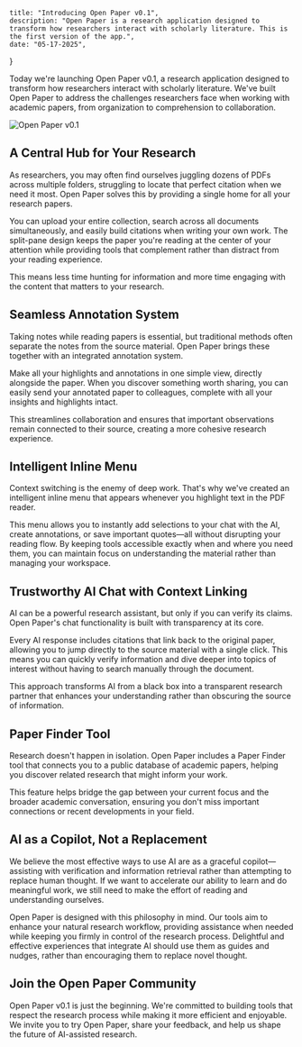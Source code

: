     title: "Introducing Open Paper v0.1",
    description: "Open Paper is a research application designed to transform how researchers interact with scholarly literature. This is the first version of the app.",
    date: "05-17-2025",
}

Today we're launching Open Paper v0.1, a research application designed to transform how researchers interact with scholarly literature. We've built Open Paper to address the challenges researchers face when working with academic papers, from organization to comprehension to collaboration.

![Open Paper v0.1](/openpaper_still_v01.png)

## A Central Hub for Your Research

As researchers, you may often find ourselves juggling dozens of PDFs across multiple folders, struggling to locate that perfect citation when we need it most. Open Paper solves this by providing a single home for all your research papers.

You can upload your entire collection, search across all documents simultaneously, and easily build citations when writing your own work. The split-pane design keeps the paper you're reading at the center of your attention while providing tools that complement rather than distract from your reading experience.

This means less time hunting for information and more time engaging with the content that matters to your research.

## Seamless Annotation System

Taking notes while reading papers is essential, but traditional methods often separate the notes from the source material. Open Paper brings these together with an integrated annotation system.

Make all your highlights and annotations in one simple view, directly alongside the paper. When you discover something worth sharing, you can easily send your annotated paper to colleagues, complete with all your insights and highlights intact.

This streamlines collaboration and ensures that important observations remain connected to their source, creating a more cohesive research experience.

## Intelligent Inline Menu

Context switching is the enemy of deep work. That's why we've created an intelligent inline menu that appears whenever you highlight text in the PDF reader.

This menu allows you to instantly add selections to your chat with the AI, create annotations, or save important quotes—all without disrupting your reading flow. By keeping tools accessible exactly when and where you need them, you can maintain focus on understanding the material rather than managing your workspace.

## Trustworthy AI Chat with Context Linking

AI can be a powerful research assistant, but only if you can verify its claims. Open Paper's chat functionality is built with transparency at its core.

Every AI response includes citations that link back to the original paper, allowing you to jump directly to the source material with a single click. This means you can quickly verify information and dive deeper into topics of interest without having to search manually through the document.

This approach transforms AI from a black box into a transparent research partner that enhances your understanding rather than obscuring the source of information.

## Paper Finder Tool

Research doesn't happen in isolation. Open Paper includes a Paper Finder tool that connects you to a public database of academic papers, helping you discover related research that might inform your work.

This feature helps bridge the gap between your current focus and the broader academic conversation, ensuring you don't miss important connections or recent developments in your field.

## AI as a Copilot, Not a Replacement

We believe the most effective ways to use AI are as a graceful copilot—assisting with verification and information retrieval rather than attempting to replace human thought. If we want to accelerate our ability to learn and do meaningful work, we still need to make the effort of reading and understanding ourselves.

Open Paper is designed with this philosophy in mind. Our tools aim to enhance your natural research workflow, providing assistance when needed while keeping you firmly in control of the research process. Delightful and effective experiences that integrate AI should use them as guides and nudges, rather than encouraging them to replace novel thought.

## Join the Open Paper Community

Open Paper v0.1 is just the beginning. We're committed to building tools that respect the research process while making it more efficient and enjoyable. We invite you to try Open Paper, share your feedback, and help us shape the future of AI-assisted research.
